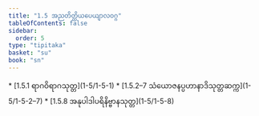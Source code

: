 ```yaml
---
title: "1.5 အညတိတ္ထိယပေယျာလဝဂ္ဂ"
tableOfContents: false
sidebar:
  order: 5
type: "tipitaka"
basket: "su"
book: "sn"
---
```



<DynamicBreadcrumb />



<TableOfContents book="sn" section="1.5">
* [1.5.1 ရာဂဝိရာဂသုတ္တ](1-5/1-5-1)
* [1.5.2–7 သံယောဇနပ္ပဟာနာဒိသုတ္တဆက္က](1-5/1-5-2–7)
* [1.5.8 အနုပါဒါပရိနိဗ္ဗာနသုတ္တ](1-5/1-5-8)
</TableOfContents>